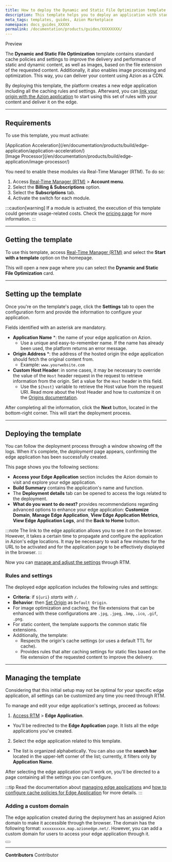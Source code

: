 ```yaml
---
title: How to deploy the Dynamic and Static File Optimization template
description: This template helps you to deploy an application with standard cache policies to improve the delivery of your content.
meta_tags: templates, guides, Azion Marketplace
namespace: docs_guides_XXXXX
permalink: /documentation/products/guides/XXXXXXXX/
---
```



<Badge variant="accent">
Preview
</Badge>

The **Dynamic and Static File Optimization** template contains standard cache policies and settings to improve the delivery and performance of static and dynamic content, as well as images, based on the file extension of the requested content. Additionally, it also enables image processing and optimization. This way, you can deliver your content using Azion as a CDN.

By deploying this template, the platform creates a new edge application including all the caching rules and settings. Afterward, you can [link your origin with the Azion application](#adding-a-custom-domain) to start using this set of rules with your content and deliver it on the edge.

---

## Requirements

To use this template, you must activate:

<Badge>
[Application Acceleration](/en/documentation/products/build/edge-application/application-acceleration/)
</Badge>
<br/>
<Badge>
[Image Processor](/en/documentation/products/build/edge-application/image-processor/)
</Badge>

You need to enable these modules via Real-Time Manager (RTM). To do so:

1. Access [Real-Time Manager (RTM)](/en/documentation/products/guides/how-to-access-rtm/) > **Account menu**.
2. Select the **Billing & Subscriptions** option.
3. Select the **Subscriptions** tab.
4. Activate the switch for each module.

:::caution[warning]
If a module is activated, the execution of this template could generate usage-related costs. Check the [pricing page](https://www.azion.com/en/pricing/) for more information.
:::

---

## Getting the template

To use this template, access [Real-Time Manager (RTM)](https://manager.azion.com/) and select the **Start with a template** option on the homepage.

This will open a new page where you can select the **Dynamic and Static File Optimization** card.

---

## Setting up the template

Once you're on the template's page, click the **Settings** tab to open the configuration form and provide the information to configure your application. 

Fields identified with an asterisk are mandatory.

- **Application Name** *: the name of your edge application on Azion.
    - Use a unique and easy-to-remember name. If the name has already been used, the platform returns an error message.
- **Origin Address** *: the address of the hosted origin the edge application should fetch the original content from.
    - Example: `www.yourwebsite.com`
- **Custom Host Header**: in some cases, it may be necessary to override the value of the `Host` header request in the request to retrieve information from the origin. Set a value for the `Host` header in this field.
    - Use the `${host}` variable to retrieve the Host value from the request URI. Read more about the Host Header and how to customize it on the [Origins documentation](/en/documentation/products/edge-application/origins/#host-header).

After completing all the information, click the **Next** button, located in the bottom-right corner. This will start the deployment process.

---

## Deploying the template

You can follow the deployment process through a window showing off the logs. When it's complete, the *deployment* page appears, confirming the edge application has been successfully created.

This page shows you the following sections:

   - **Access your Edge Application** section includes the Azion domain to visit and explore your edge application.
   - **Build Summary** contains the application's name and function.
   - The **Deployment details** tab can be opened to access the logs related to the deployment.
   - **What do you want to do next?** provides recommendations regarding advanced options to enhance your edge application: **Customize Domain**, **Manage Edge Application**, **View Edge Application Metrics**, **View Edge Application Logs**, and the **Back to Home** button.

:::note
The link to the edge application allows you to see it on the browser. However, it takes a certain time to propagate and configure the application in Azion's edge locations. It may be necessary to wait a few minutes for the URL to be activated and for the application page to be effectively displayed in the browser.
:::

Now you can [manage and adjust the settings](#managing-the-template) through RTM.

### Rules and settings

The deployed edge application includes the following rules and settings:

- **Criteria**: if `${uri}` *starts with* `/`.
- **Behavior**: then [Set Origin](/en/documentation/products/edge-application/rules-engine/#set-origin) as `Default Origin`.
- For image optimization and caching, the file extensions that can be enhanced with these configurations are `.jpg`, `.jpeg`, `.bmp`, `.ico`, `.gif`, `.png`. 
- For static content, the template supports the common static file extensions. 
- Additionally, the template:
    - Respects the origin's cache settings (or uses a default TTL for cache).
    - Provides rules that alter caching settings for static files based on the file extension of the requested content to improve the delivery.

---

## Managing the template

Considering that this initial setup may not be optimal for your specific edge application, all settings can be customized any time you need through RTM.

To manage and edit your edge application's settings, proceed as follows:

1. [Access RTM](/en/documentation/products/guides/how-to-access-rtm/) > **Edge Application**.
- You'll be redirected to the **Edge Application** page. It lists all the edge applications you've created. 
2. Select the edge application related to this template. 
- The list is organized alphabetically. You can also use the **search bar** located in the upper-left corner of the list; currently, it filters only by **Application Name**.

After selecting the edge application you'll work on, you'll be directed to a page containing all the settings you can configure.

:::tip
Read the documentation about [managing edge applications](/en/documentation/products/edge-application/first-steps/) and [how to configure cache policies for Edge Application](/en/documentation/products/guides/cache-settings/) for more details.
:::

### Adding a custom domain

The edge application created during the deployment has an assigned Azion domain to make it accessible through the browser. The domain has the following format: `xxxxxxxxxx.map.azionedge.net/`. However, you can add a custom domain for users to access your edge application through it.


<Button href="/en/documentation/products/guides/configure-a-domain/" text="go to configuring a domain guide" variant="secondary"> 

</Button>

---


**Contributors** <ContributorList>Contributor</ContributorList>

